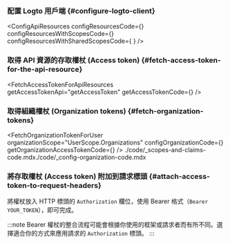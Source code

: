 

<ApiResourcesDescription />

### 配置 Logto 用戶端 \{#configure-logto-client}

<ConfigApiResources
  configResourcesCode={<ConfigResourcesCode />}
  configResourcesWithScopesCode={<ConfigResourcesWithScopesCode package={props.package} />}
  configResourcesWithSharedScopesCode={
    <ConfigResourcesWithSharedScopesCode package={props.package} />
  }
/>

### 取得 API 資源的存取權杖 (Access token) \{#fetch-access-token-for-the-api-resource}

<FetchAccessTokenForApiResources
  getAccessTokenApi="getAccessToken"
  getAccessTokenCode={<GetAccessTokenCode />}
/>

### 取得組織權杖 (Organization tokens) \{#fetch-organization-tokens}

<FetchOrganizationTokenForUser
  organizationScope="UserScope.Organizations"
  configOrganizationCode={<ConfigOrganizationCode package={props.package} />}
  getOrganizationAccessTokenCode={<GetOrganizationAccessTokenCode />}
/>
./code/_scopes-and-claims-code.mdx./code/_config-organization-code.mdx

### 將存取權杖 (Access token) 附加到請求標頭 \{#attach-access-token-to-request-headers}

將權杖放入 HTTP 標頭的 `Authorization` 欄位，使用 Bearer 格式（`Bearer YOUR_TOKEN`），即可完成。

:::note
Bearer 權杖的整合流程可能會根據你使用的框架或請求者而有所不同。選擇適合你的方式來應用請求的 `Authorization` 標頭。
:::
